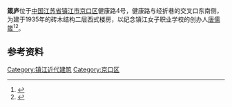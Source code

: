 {{文物保护单位
| 级别 = 市县级
| 省名 = 江苏省
| 市/县名 = 镇江市
| 图片 = [[File:Zhen_lu_in_Zhenjiang_04_2013-04.JPG|260px]]<br><small>箴庐南侧，2013年4月</small>
| 名称 = 箴庐
| 编号 = 不详
| 分类 = 近现代重要史迹及代表性建筑
| 时代 = 民国
| 所在 = 京口区健康路4号
| 登录 = 1993年6月
}}
'''箴庐'''位于[[中国|中国]][[江苏省|江苏省]][[镇江市|镇江市]][[京口区|京口区]]健康路4号，健康路与经折巷的交叉口东南侧，为建于1935年的砖木结构二层西式楼房，以纪念镇江女子职业学校的创办人[[唐儒箴|唐儒箴]]<ref>{{cite web|url=http://jsnews.jschina.com.cn/system/2013/03/01/016411756.shtml|title=《解读双井路、健康路拓宽改造方案》|accessdate=2013-04-19|work=陈志奎|publisher=中国江苏网|archive-date=2013-05-15|archive-url=https://web.archive.org/web/20130515155759/http://jsnews.jschina.com.cn/system/2013/03/01/016411756.shtml|dead-url=no}}</ref><ref>{{cite web|url=http://www.jsw.com.cn/frl/2008-10/28/content_1692257.htm|title=《探访箴庐》|accessdate=2013-04-19|work=|publisher=金山网}}{{dead link|date=2018年4月 |bot=InternetArchiveBot |fix-attempted=yes }}</ref>。
==参考资料==
{{reflist|2}}
{{Jiangsu-stub}}
{{DEFAULTSORT:Z}}
{{Commons category|Zhen lu}}
[[Category:镇江近代建筑|Category:镇江近代建筑]]
[[Category:京口区|Category:京口区]]